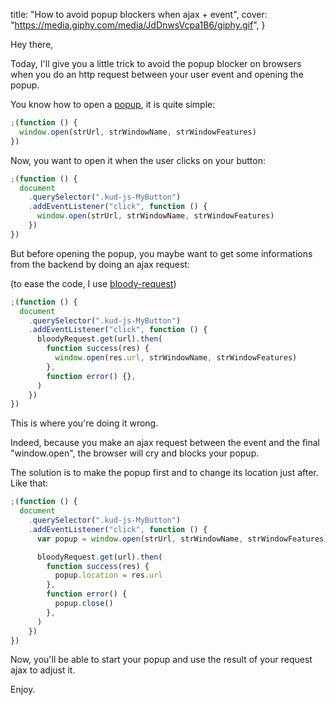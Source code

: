   title: "How to avoid popup blockers when ajax + event",
  cover: "https://media.giphy.com/media/JdDnwsVcpa1B6/giphy.gif",
}

Hey there,

Today, I'll give you a little trick to avoid the popup blocker on browsers when you do an http request between your user event and opening the popup.

You know how to open a [popup](https://developer.mozilla.org/en-US/docs/Web/API/Window/open), it is quite simple:

```javascript
;(function () {
  window.open(strUrl, strWindowName, strWindowFeatures)
})
```

Now, you want to open it when the user clicks on your button:

```javascript
;(function () {
  document
    .querySelector(".kud-js-MyButton")
    .addEventListener("click", function () {
      window.open(strUrl, strWindowName, strWindowFeatures)
    })
})
```

But before opening the popup, you maybe want to get some informations from the backend by doing an ajax request:

(to ease the code, I use [bloody-request](https://github.com/bloodyowl/request))

```javascript
;(function () {
  document
    .querySelector(".kud-js-MyButton")
    .addEventListener("click", function () {
      bloodyRequest.get(url).then(
        function success(res) {
          window.open(res.url, strWindowName, strWindowFeatures)
        },
        function error() {},
      )
    })
})
```

This is where you're doing it wrong.

Indeed, because you make an ajax request between the event and the final "window.open", the browser will cry and blocks your popup.

The solution is to make the popup first and to change its location just after. Like that:

```javascript
;(function () {
  document
    .querySelector(".kud-js-MyButton")
    .addEventListener("click", function () {
      var popup = window.open(strUrl, strWindowName, strWindowFeatures)

      bloodyRequest.get(url).then(
        function success(res) {
          popup.location = res.url
        },
        function error() {
          popup.close()
        },
      )
    })
})
```

Now, you'll be able to start your popup and use the result of your request ajax to adjust it.

Enjoy.
